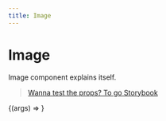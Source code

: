 ```yaml
---
title: Image
---
```




# Image

Image component explains itself.

> [Wanna test the props? To go Storybook](https://storybook.skynexui.dev/?path=/docs/components-image--image-component)

<ArgsTable of={Image} />

<Canvas>
  <Story
    name="Image Component"
    args={{ ...Image.defaultProps, src: 'https://via.placeholder.com/300x300' }}
  >
    {(args) => <Image {...args} />}
  </Story>
</Canvas>
      